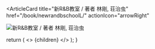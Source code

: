 <ArticleCard
  title="新R&B教室 / 著者 林剛, 荘治虫"
  href="/book/newrandbschoolL/"
  actionIcon="arrowRight"
>

![新R&B教室 / 著者 林剛, 荘治虫](../../images/books/newrandbschool.jpg) 
</ArticleCard>

  return (
    <>
      {children}
    </>
  );
}